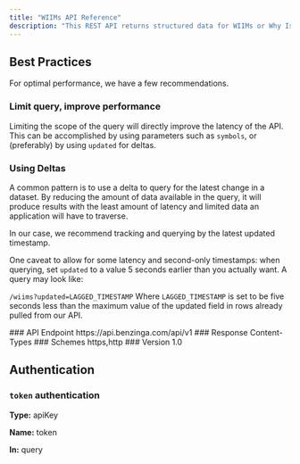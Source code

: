 ```yaml
---
title: "WIIMs API Reference"
description: "This REST API returns structured data for WIIMs or Why Is It Moving."
---
```

## Best Practices
For optimal performance, we have a few recommendations.

### Limit query, improve performance
Limiting the scope of the query will directly improve the latency of the API. This can be accomplished by using parameters such as `symbols`, or (preferably) by using `updated` for deltas.

### Using Deltas
A common pattern is to use a delta to query for the latest change in a dataset. By reducing the amount of data available in the query, it will produce results with the least amount of latency and limited data an application will have to traverse.

In our case, we recommend tracking and querying by the latest updated timestamp.

One caveat to allow for some latency and second-only timestamps: when querying, set `updated` to a value 5 seconds earlier than you actually want. A query may look like:

`/wiims?updated=LAGGED_TIMESTAMP` Where `LAGGED_TIMESTAMP` is set to be five seconds less than the maximum value of the updated field in rows already pulled from our API.

<Info>
### API Endpoint
https://api.benzinga.com/api/v1
### Response Content-Types
### Schemes
https,http
### Version 
1.0
</Info>


## Authentication 

### `token` authentication

**Type:** apiKey

**Name:** token

**In:** query

